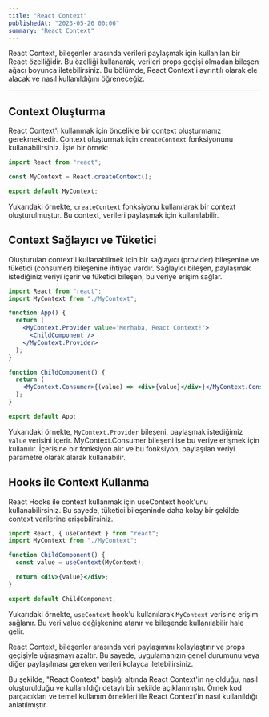 ```yaml
---
title: "React Context"
publishedAt: "2023-05-26 00:06"
summary: "React Context"
---
```


React Context, bileşenler arasında verileri paylaşmak için kullanılan bir React özelliğidir. Bu özelliği kullanarak, verileri props geçişi olmadan bileşen ağacı boyunca iletebilirsiniz. Bu bölümde, React Context'i ayrıntılı olarak ele alacak ve nasıl kullanıldığını öğreneceğiz.

---

## Context Oluşturma

React Context'i kullanmak için öncelikle bir context oluşturmanız gerekmektedir. Context oluşturmak için `createContext` fonksiyonunu kullanabilirsiniz. İşte bir örnek:

```jsx
import React from "react";

const MyContext = React.createContext();

export default MyContext;
```

Yukarıdaki örnekte, `createContext` fonksiyonu kullanılarak bir context oluşturulmuştur. Bu context, verileri paylaşmak için kullanılabilir.

## Context Sağlayıcı ve Tüketici

Oluşturulan context'i kullanabilmek için bir sağlayıcı (provider) bileşenine ve tüketici (consumer) bileşenine ihtiyaç vardır. Sağlayıcı bileşen, paylaşmak istediğiniz veriyi içerir ve tüketici bileşen, bu veriye erişim sağlar.

```jsx
import React from "react";
import MyContext from "./MyContext";

function App() {
  return (
    <MyContext.Provider value="Merhaba, React Context!">
      <ChildComponent />
    </MyContext.Provider>
  );
}

function ChildComponent() {
  return (
    <MyContext.Consumer>{(value) => <div>{value}</div>}</MyContext.Consumer>
  );
}

export default App;
```

Yukarıdaki örnekte, `MyContext.Provider` bileşeni, paylaşmak istediğimiz `value` verisini içerir. MyContext.Consumer bileşeni ise bu veriye erişmek için kullanılır. İçerisine bir fonksiyon alır ve bu fonksiyon, paylaşılan veriyi parametre olarak alarak kullanabilir.

## Hooks ile Context Kullanma

React Hooks ile context kullanmak için useContext hook'unu kullanabilirsiniz. Bu sayede, tüketici bileşeninde daha kolay bir şekilde context verilerine erişebilirsiniz.

```jsx
import React, { useContext } from "react";
import MyContext from "./MyContext";

function ChildComponent() {
  const value = useContext(MyContext);

  return <div>{value}</div>;
}

export default ChildComponent;
```

Yukarıdaki örnekte, `useContext` hook'u kullanılarak `MyContext` verisine erişim sağlanır. Bu veri value değişkenine atanır ve bileşende kullanılabilir hale gelir.

React Context, bileşenler arasında veri paylaşımını kolaylaştırır ve props geçişiyle uğraşmayı azaltır. Bu sayede, uygulamanızın genel durumunu veya diğer paylaşılması gereken verileri kolayca iletebilirsiniz.

Bu şekilde, "React Context" başlığı altında React Context'in ne olduğu, nasıl oluşturulduğu ve kullanıldığı detaylı bir şekilde açıklanmıştır. Örnek kod parçacıkları ve temel kullanım örnekleri ile React Context'in nasıl kullanıldığı anlatılmıştır.
